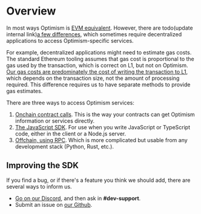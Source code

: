 
# Overview

In most ways Optimism is [EVM equivalent](https://medium.com/ethereum-optimism/introducing-evm-equivalence-5c2021deb306).
However, there are todo(update internal link)[a few differences](/op-mainnet/differences), which sometimes require decentralized applications to access Optimism-specific services.

For example, decentralized applications might need to estimate gas costs.
The standard Ethereum tooling assumes that gas cost is proportional to the gas used by the transaction, which is correct on L1, but not on Optimism.
[Our gas costs are predominately the cost of writing the transaction to L1](/op-stack/transaction-fees/overview), which depends on the transaction size, not the amount of processing required.
This difference requires us to have separate methods to provide gas estimates.

There are three ways to access Optimism services:

1. [Onchain contract calls](https://github.com/ethereum-optimism/optimism/tree/65ec61dde94ffa93342728d324fecf474d228e1f/packages/contracts-bedrock). 
   This is the way your contracts can get Optimism information or services directly.
1. [The JavaScript SDK](sdk.mdx). For use when you write JavaScript or TypeScript code, either in the client or a Node.js server.
1. [Offchain, using RPC](/node-operators/json-rpc). Which is more complicated but usable from any development stack (Python, Rust, etc.).


## Improving the SDK
If you find a bug, or if there's a feature you think we should add, there are several ways to inform us.

- [Go on our Discord](https://discord-gateway.optimism.io/), and then ask in **#dev-support**.
- Submit an issue on [our Github](https://github.com/ethereum-optimism/optimism/issues).
